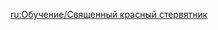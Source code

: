 {{Tutorial
|title    = Consecrated Red Vulture
|subtitle = New Entry
|type     = Enemies
|icon     = Icon Tutorial Monster.png
|about    = Consecrated Red Vulture
|image1   = Tutorial Consecrated Red Vulture.png
|text1    = A scavenger bird that was warped and transformed by its consumption of the body of a mighty life-form. During combat, it will enter the powerful Phagocytic form. Some of its attacks will unleash Phagocytic Energy Blocks. {{Color|help|Use the corresponding elemental attacks to destroy these Energy Blocks}} to absorb the power within them, which can then be unleashed when attacking the Consecrated Red Vulture, dealing significant DMG and paralyzing the creature temporarily.
|sort     = 2624
}}
<noinclude>
<!-- interwikis -->
[[ru:Обучение/Священный красный стервятник]]
</noinclude>